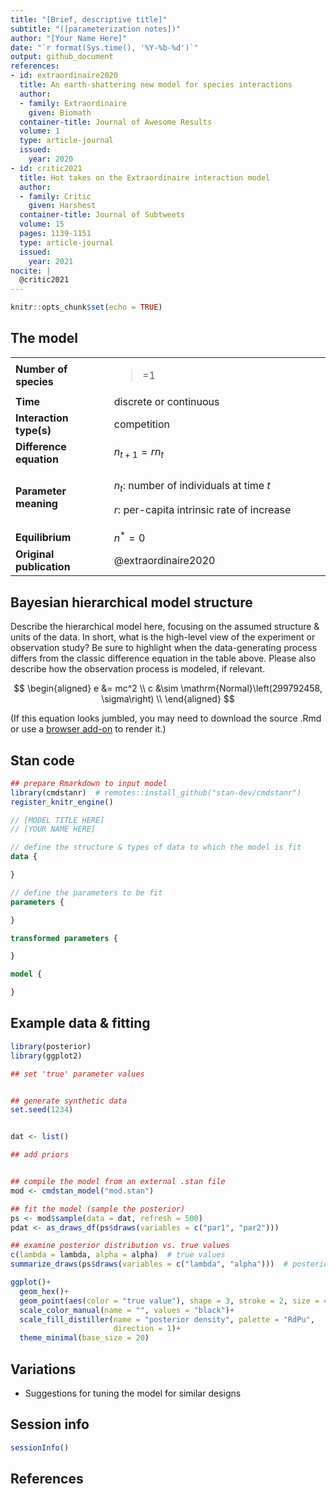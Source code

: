 ```yaml
---
title: "[Brief, descriptive title]"
subtitle: "([parameterization notes])"
author: "[Your Name Here]"
date: "`r format(Sys.time(), '%Y-%b-%d')`"
output: github_document
references:
- id: extraordinaire2020
  title: An earth-shattering new model for species interactions
  author:
  - family: Extraordinaire
    given: Biomath
  container-title: Journal of Awesome Results
  volume: 1
  type: article-journal
  issued:
    year: 2020
- id: critic2021
  title: Hot takes on the Extraordinaire interaction model
  author:
  - family: Critic
    given: Harshest
  container-title: Journal of Subtweets
  volume: 15
  pages: 1139-1151
  type: article-journal
  issued:
    year: 2021
nocite: | 
  @critic2021
---
```


```r
knitr::opts_chunk$set(echo = TRUE)
```

## The model

[//]: # (FILL in this table with descriptors about the model)

+--------------------------+---------------------------------------------------------+
| **Number of species**    | >=1                                                     |
+--------------------------+---------------------------------------------------------+
| **Time**                 | discrete or continuous                                  |
+--------------------------+---------------------------------------------------------+
| **Interaction type(s)**  | competition                                             |
+--------------------------+---------------------------------------------------------+
| **Difference equation**  | $n_{t+1} = rn_{t}$                                      |
+--------------------------+---------------------------------------------------------+
| **Parameter meaning**    | $n_{t}$: number of individuals at time $t$              |
|                          |                                                         |
|                          | $r$: per-capita intrinsic rate of increase              |
+--------------------------+---------------------------------------------------------+
| **Equilibrium**          | $n^*=0$                                                 |
+--------------------------+---------------------------------------------------------+
| **Original publication** | @extraordinaire2020                                     |
+--------------------------+---------------------------------------------------------+

## Bayesian hierarchical model structure

Describe the hierarchical model here, focusing on the assumed structure & units of the data. In short, what is the high-level view of the experiment or observation study? Be sure to highlight when the data-generating process differs from the classic difference equation in the table above. Please also describe how the observation process is modeled, if relevant. 

$$
\begin{aligned}
e &= mc^2 \\
c &\sim \mathrm{Normal}\left(299792458, \sigma\right) \\
\end{aligned}
$$

(If this equation looks jumbled, you may need to download the source .Rmd or use a [browser add-on](https://chrome.google.com/webstore/detail/mathjax-plugin-for-github/ioemnmodlmafdkllaclgeombjnmnbima) to render it.)

## Stan code

```r
## prepare Rmarkdown to input model
library(cmdstanr)  # remotes::install_github("stan-dev/cmdstanr")
register_knitr_engine()
```

```stan
// [MODEL TITLE HERE]
// [YOUR NAME HERE]

// define the structure & types of data to which the model is fit
data {

}

// define the parameters to be fit
parameters {

}

transformed parameters {

}

model {

}

```

## Example data & fitting

```r
library(posterior)
library(ggplot2)

## set 'true' parameter values


## generate synthetic data
set.seed(1234)


dat <- list()

## add priors


## compile the model from an external .stan file
mod <- cmdstan_model("mod.stan")

## fit the model (sample the posterior)
ps <- mod$sample(data = dat, refresh = 500)
pdat <- as_draws_df(ps$draws(variables = c("par1", "par2")))

## examine posterior distribution vs. true values
c(lambda = lambda, alpha = alpha)  # true values
summarize_draws(ps$draws(variables = c("lambda", "alpha")))  # posterior summary

ggplot()+
  geom_hex()+
  geom_point(aes(color = "true value"), shape = 3, stroke = 2, size = 4)+
  scale_color_manual(name = "", values = "black")+
  scale_fill_distiller(name = "posterior density", palette = "RdPu",
                       direction = 1)+
  theme_minimal(base_size = 20)
```

## Variations

-   Suggestions for tuning the model for similar designs

## Session info
```r
sessionInfo()
```

## References

::: {#refs}
:::
